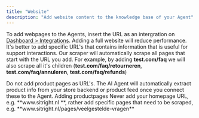 ```yaml
---
title: "Website"
description: "Add website content to the knowledge base of your Agent"
---
```


To add webpages to the Agents, insert the URL as an intergration on [Dashboard \> Integrations](https://gominimal.ai/dashboard/integrations). Adding a full website will reduce performance. It's better to add specific URL's that contains information that is useful for support interactions. Our scraper will automatically scrape all pages that start with the URL you add. For example, by adding **test.com/faq** we will also scrape all it's children (**test.com/faq/retourneren**, **test.com/faq/annuleren**, **test.com/faq/refunds**)

<Note>
  Do not add product pages as URL's. The AI Agent will automatically extract product info from your store backend or product feed once you connect these to the Agent. Adding productpages 
</Note>

<Warning>
  Never add your homepage URL, e.g. **www.sitright.nl **, rather add specific pages that need to be scraped, e.g. **www.sitright.nl/pages/veelgestelde-vragen**
</Warning>